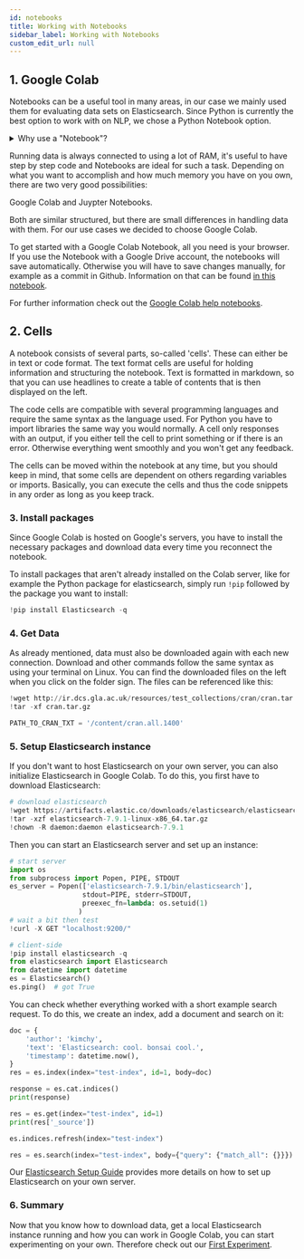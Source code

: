 ```yaml
---
id: notebooks
title: Working with Notebooks
sidebar_label: Working with Notebooks
custom_edit_url: null
---
```

## 1. Google Colab

Notebooks can be a useful tool in many areas, in our case we mainly used them for evaluating data sets on Elasticsearch. Since Python is currently the best option to work with on NLP, we chose a Python Notebook option. 

<details>
<summary>Why use a "Notebook"?</summary>  

Within a Notebook it is easy to combine runnable code, text, mathematical equations, tables and many other helpful visualizations.
Working with a Notebook makes it easier to understand code and to display additional information in one document.
With the possibility to run it bit by bit, debugging gets easier and clearer for others to understand.
</details>  

Running data is always connected to using a lot of RAM, it's useful to have step by step code and Notebooks are ideal for such a task.
Depending on what you want to accomplish and how much memory you have on you own, there are two very good possibilities:

Google Colab and Juypter Notebooks.

Both are similar structured, but there are small differences in handling data with them. For our use cases we decided to choose Google Colab.

To get started with a Google Colab Notebook, all you need is your browser. If you use the Notebook with a Google Drive account, the notebooks will save automatically. Otherwise you will have to save changes manually, for example as a commit in Github. Information on that can be found [in this notebook](https://colab.research.google.com/github/googlecolab/colabtools/blob/master/notebooks/colab-github-demo.ipynb). 

For further information check out the [Google Colab help notebooks](https://colab.research.google.com/notebooks/intro.ipynb).

## 2. Cells
A notebook consists of several parts, so-called 'cells'. These can either be in text or code format. The text format cells are useful for holding information and structuring the notebook. Text is formatted in markdown, so that you can use headlines to create a table of contents that is then displayed on the left.

The code cells are compatible with several programming languages and require the same syntax as the language used. For Python you have to import libraries the same way you would normally. A cell only responses with an output, if you either tell the cell to print something or if there is an error. Otherwise everything went smoothly and you won't get any feedback.

The cells can be moved within the notebook at any time, but you should keep in mind, that some cells are dependent on others regarding variables or imports. Basically, you can execute the cells and thus the code snippets in any order as long as you keep track.

### 3. Install packages
Since Google Colab is hosted on Google's servers, you have to install the necessary packages and download data every time you reconnect the notebook.

To install packages that aren't already installed on the Colab server, like for example the Python package for elasticsearch, simply run `!pip` followed by the package you want to install:
```python
!pip install Elasticsearch -q
```

### 4. Get Data

As already mentioned, data must also be downloaded again with each new connection. Download and other commands follow the same syntax as using your terminal on Linux. You can find the downloaded files on the left when you click on the folder sign. 
The files can be referenced like this:

```python
!wget http://ir.dcs.gla.ac.uk/resources/test_collections/cran/cran.tar.gz
!tar -xf cran.tar.gz

PATH_TO_CRAN_TXT = '/content/cran.all.1400'
```

### 5. Setup Elasticsearch instance

If you don't want to host Elasticsearch on your own server, you can also initialize Elasticsearch in Google Colab.
To do this, you first have to download Elasticsearch:

```python
# download elasticsearch
!wget https://artifacts.elastic.co/downloads/elasticsearch/elasticsearch-7.9.1-linux-x86_64.tar.gz -q
!tar -xzf elasticsearch-7.9.1-linux-x86_64.tar.gz
!chown -R daemon:daemon elasticsearch-7.9.1
``` 

Then you can start an Elasticsearch server and set up an instance:

```python
# start server
import os
from subprocess import Popen, PIPE, STDOUT
es_server = Popen(['elasticsearch-7.9.1/bin/elasticsearch'], 
                  stdout=PIPE, stderr=STDOUT,
                  preexec_fn=lambda: os.setuid(1)
                 )
# wait a bit then test
!curl -X GET "localhost:9200/"

# client-side
!pip install elasticsearch -q
from elasticsearch import Elasticsearch
from datetime import datetime
es = Elasticsearch()
es.ping()  # got True
```

You can check whether everything worked with a short example search request. To do this, we create an index, add a document and search on it:

```python
doc = {
    'author': 'kimchy',
    'text': 'Elasticsearch: cool. bonsai cool.',
    'timestamp': datetime.now(),
}
res = es.index(index="test-index", id=1, body=doc)

response = es.cat.indices()
print(response)

res = es.get(index="test-index", id=1)
print(res['_source'])

es.indices.refresh(index="test-index")

res = es.search(index="test-index", body={"query": {"match_all": {}}})
```

Our [Elasticsearch Setup Guide](../guides/elastic-setup.mdx) provides more details on how to set up Elasticsearch on your own server.

### 6. Summary

Now that you know how to download data, get a local Elasticsearch instance running and how you can work in Google Colab, you can start experimenting on your own. Therefore check out our [First Experiment](../experiments/experiment1.mdx).
